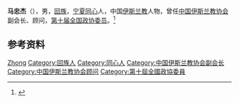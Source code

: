 '''马忠杰'''（{{bd|1935年|9月|}}），男，[[回族|回族]]，[[宁夏|宁夏]][[同心县|同心]]人，中国[[伊斯兰教|伊斯兰教]]人物，曾任[[中国伊斯兰教协会|中国伊斯兰教协会]]副会长、顾问，[[第十届全国政协委员|第十届全国政协委员]]。<ref>{{Cite web|title=九届顾问|url=http://www.chinaislam.net.cn/about/wygw/about187.html|accessdate=2020-12-07|work=中国伊斯兰教协会|archive-date=2020-12-07|archive-url=https://web.archive.org/web/20201207155820/http://www.chinaislam.net.cn/about/wygw/about187.html|dead-url=no}}</ref>

== 参考资料 ==
{{reflist}}

{{中国人物小作品}}
{{Navboxes
| title  = 马忠杰在[[中国伊斯兰教协会|中国伊斯兰教协会]]的职务
| list1  =
{{中国伊斯兰教协会第七届委员会}}
{{中国伊斯兰教协会第八届委员会}}
{{中国伊斯兰教协会第九届委员会}}
}}

{{Authority control}}
{{DEFAULTSORT:Ma马}}
[[Category:马姓|Zhong]]
[[Category:回族人|Category:回族人]]
[[Category:同心人|Category:同心人]]
[[Category:中国伊斯兰教协会副会长|Category:中国伊斯兰教协会副会长]]
[[Category:中国伊斯兰教协会顾问|Category:中国伊斯兰教协会顾问]]
[[Category:第十屆全國政協委員|Category:第十屆全國政協委員]]